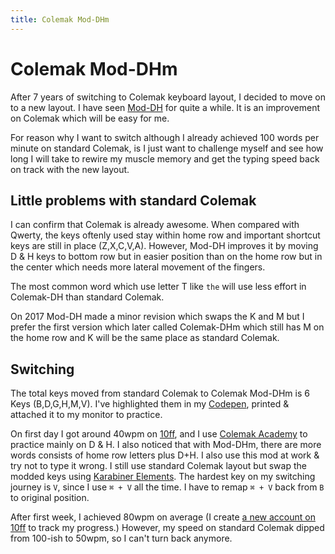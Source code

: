 ```yaml
---
title: Colemak Mod-DHm
---
```


# Colemak Mod-DHm

After 7 years of switching to Colemak keyboard layout, I decided to move on to a new layout.
I have seen [Mod-DH](https://colemakmods.github.io/mod-dh) for quite a while. It is an improvement on Colemak which will be easy for me.

For reason why I want to switch although I already achieved 100 words per minute on standard Colemak, is I just want to challenge myself and see how long I will take to rewire my muscle memory and get the typing speed back on track with the new layout.

## Little problems with standard Colemak

I can confirm that Colemak is already awesome. When compared with Qwerty, the keys oftenly used stay within home row and important shortcut keys are still in place (Z,X,C,V,A).
However, Mod-DH improves it by moving D & H keys to bottom row but in easier position than on the home row but in the center which needs more lateral movement of the fingers.

The most common word which use letter T like `the` will use less effort in Colemak-DH than standard Colemak.

On 2017 Mod-DH made a minor revision which swaps the K and M but I prefer the first version which later called Colemak-DHm which still has M on the home row and K will be the same place as standard Colemak.

## Switching

The total keys moved from standard Colemak to Colemak Mod-DHm is 6 Keys (B,D,G,H,M,V). I've highlighted them in my [Codepen](https://codepen.io/narze/pen/OJNLNKg), printed & attached it to my monitor to practice.

On first day I got around 40wpm on [10ff](http://10fastfingers.com/), and I use [Colemak Academy](https://www.colemak.academy) to practice mainly on D & H.
I also noticed that with Mod-DHm, there are more words consists of home row letters plus D+H. I also use this mod at work & try not to type it wrong.
I still use standard Colemak layout but swap the modded keys using [Karabiner Elements](https://karabiner-elements.pqrs.org).
The hardest key on my switching journey is `V`, since I use `⌘ + V` all the time. I have to remap `⌘ + V` back from `B` to original position.

After first week, I achieved 80wpm on average (I create [a new account on 10ff](https://10fastfingers.com/user/2163743/) to track my progress.)
However, my speed on standard Colemak dipped from 100-ish to 50wpm, so I can't turn back anymore.
